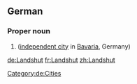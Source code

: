 ==German==
{{wikipedia}}
{{wikipedia|lang=de}}

===Proper noun===
{{de-proper noun}}

# {{l|en|Landshut}} ([[independent city]] in [[Bavaria]], Germany)
[[Category:de:Cities]]

[[de:Landshut]]
[[fr:Landshut]]
[[zh:Landshut]]